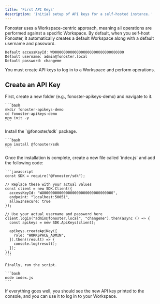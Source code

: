 ```yaml
---
title: 'First API Keys'
description: 'Initial setup of API keys for a self-hosted instance.'
---
```


Fonoster uses a Workspace-centric approach, meaning all operations are performed against a specific Workspace. By default, when you self-host Fonoster, it automatically creates a default Workspace along with a default username and password.

```text
Default accessKeyId: WO00000000000000000000000000000000
Default username: admin@fonoster.local
Default password: changeme
```

You must create API keys to log in to a Workspace and perform operations.

## Create an API Key

<Steps>
  <Step title="Prepare the environment">
    First, create a new folder (e.g., fonoster-apikeys-demo) and navigate to it.
    
    ```bash
    mkdir fonoster-apikeys-demo
    cd fonoster-apikeys-demo
    npm init -y
    ```
  </Step>

  <Step title="Install the SDK">
    Install the `@fonoster/sdk` package.
    
    ```bash
    npm install @fonoster/sdk
    ```
  </Step>

  <Step title="Create the script">
    Once the installation is complete, create a new file called `index.js` and add the following code:
  
    ```javascript
    const SDK = require("@fonoster/sdk");
    
    // Replace these with your actual values
    const client = new SDK.Client({ 
      accessKeyId: "WO00000000000000000000000000000000",
      endpoint: "localhost:50051",
      allowInsecure: true
    });
    
    // Use your actual username and password here
    client.login("admin@fonoster.local", "changeme").then(async () => {
      const apikeys = new SDK.ApiKeys(client);
    
      apikeys.createApiKey({
        role: "WORKSPACE_ADMIN",
      }).then((result) => {
        console.log(result);
      });
    });
    ```
    
    Finally, run the script.
    
    ```bash
    node index.js
    ```
  </Step>
</Steps>

If everything goes well, you should see the new API key printed to the console, and you can use it to log in to your Workspace.